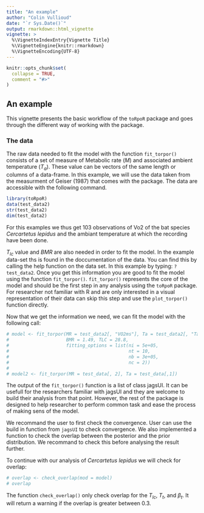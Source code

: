 ```yaml
---
title: "An example"
author: "Colin Vullioud"
date: "`r Sys.Date()`"
output: rmarkdown::html_vignette
vignette: >
  %\VignetteIndexEntry{Vignette Title}
  %\VignetteEngine{knitr::rmarkdown}
  %\VignetteEncoding{UTF-8}
---
```


```r
knitr::opts_chunk$set(
  collapse = TRUE,
  comment = "#>"
)
```

## An example 

This vignette presents the basic workflow of the `toRpoR` package and goes through the different way of working with the package. 

### The data 
The raw data needed to fit the model with the function `fit_torpor()` consists of 
a set of measure of Metabolic rate $(M)$ and associated ambient temperature $(T_a)$.
These value can be vectors of the same length or columns of a data-frame. In this 
example, we will use the data taken from the measurment of Geiser (1987) that comes 
with the package. The data are accessible with the following command. 

```r
library(toRpoR)
data(test_data2) 
str(test_data2)
dim(test_data2)
``` 
For this examples we thus get 103 observations of Vo2 of the bat species *Cercartetus lepidus*
and the ambiant temperature at which the recording have been done. 


$T_{lc}$ value and $BMR$ are also needed in order to fit the model. In the example
data-set ths is found in the doccumentation of the data. You can find this by calling
the help function on the data set. In this example by typing: `?test_data2`. 
Once you get this information you are good to fit the model using the function
`fit_torpor()`. `fit_torpor()` represents the core of the model and should be the first
step in any analysis using the `toRpoR` package. For researcher not familiar with 
R and are only interested in a visual representation of their data can skip this 
step and use the `plot_torpor()` function directly. 

Now that we get the information we need, we can fit the model with the following 
call: 

```r
# model <- fit_torpor(MR = test_data2[, "VO2ms"], Ta = test_data2[, "Ta"],
#                     BMR = 1.49, TLC = 28.8,
#                     fitting_options = list(ni = 5e+05,
#                                            nt = 10,
#                                            nb = 3e+05,
#                                            nc = 2))
# 
# model2 <- fit_torpor(MR = test_data[, 2], Ta = test_data[,1])

```

The output of the `fit_torpor()` function is a list of class jagsUI. It can be 
usefull for the researchers familiar with jagsUI and they are welcome to build their 
analysis from that point. However, the rest of the package is designed to help researcher 
to perform common task and ease the process of making sens of the model. 

We recommand the user to first check the convergence. User can use the build in 
function from `jagsUI` to check convergence. We also implemented a function to 
check the overlap between the posterior and the prior distribution. We recommand
to check this before analysing the result further. 

To continue with our analysis of *Cercartetus lepidus* we will check for overlap: 

```r
# overlap <- check_overlap(mod = model)
# overlap
``` 

The function `check_overlap()` only check overlap for the $T_{lc}$, $T_t$, and 
$\beta_t$. It will return a warning if the overlap is greater between 0.3. 





